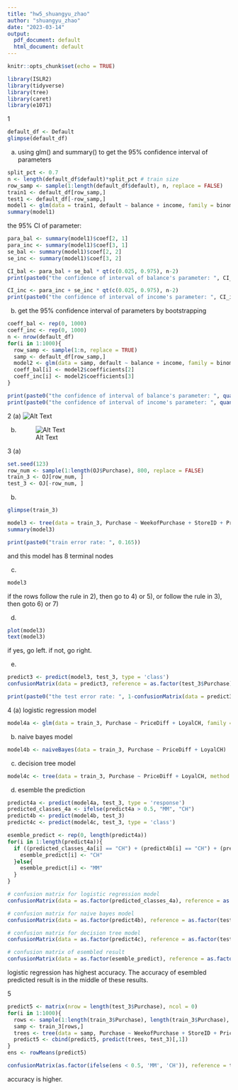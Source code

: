 ```yaml
---
title: "hw5_shuangyu_zhao"
author: "shuangyu_zhao"
date: "2023-03-14"
output:
  pdf_document: default
  html_document: default
---
```


```r
knitr::opts_chunk$set(echo = TRUE)
```
```r
library(ISLR2)
library(tidyverse)
library(tree)
library(caret)
library(e1071)
```


1
```r
default_df <- Default
glimpse(default_df)
```
(a) using glm() and summary() to get the 95% confidence interval of parameters
```r
split_pct <- 0.7
n <- length(default_df$default)*split_pct # train size
row_samp <- sample(1:length(default_df$default), n, replace = FALSE)
train1 <- default_df[row_samp,]
test1 <- default_df[-row_samp,]
model1 <- glm(data = train1, default ~ balance + income, family = binomial)
summary(model1)
```
the 95% CI of parameter:
```r
para_bal <- summary(model1)$coef[2, 1]
para_inc <- summary(model1)$coef[3, 1]
se_bal <- summary(model1)$coef[2, 2]
se_inc <- summary(model1)$coef[3, 2]
```
```r
CI_bal <- para_bal + se_bal * qt(c(0.025, 0.975), n-2)
print(paste0("the confidence of interval of balance's parameter: ", CI_bal[1], '~',CI_bal[2]))
```

```r
CI_inc <- para_inc + se_inc * qt(c(0.025, 0.975), n-2)
print(paste0("the confidence of interval of income's parameter: ", CI_inc[1], '~',CI_inc[2]))
```

(b) get the 95% confidence interval of parameters by bootstrapping
```r
coeff_bal <- rep(0, 1000)
coeff_inc <- rep(0, 1000)
n <- nrow(default_df)
for(i in 1:1000){
  row_samp <- sample(1:n, replace = TRUE)
  samp <- default_df[row_samp,]
  model2 <- glm(data = samp, default ~ balance + income, family = binomial)
  coeff_bal[i] <- model2$coefficients[2]
  coeff_inc[i] <- model2$coefficients[3]
}

```
```r
print(paste0("the confidence of interval of balance's parameter: ", quantile(coeff_bal, 0.025), '~', quantile(coeff_bal, 0.975)))
print(paste0("the confidence of interval of income's parameter: ", quantile(coeff_inc, 0.025), '~', quantile(coeff_inc, 0.975)))
```


2
(a) 
![Alt Text](/Users/apple/Desktop/STT811_appl_stat_model/hw/hw5/2_a.jpeg)


(b)
![Alt Text](/Users/apple/Desktop/STT811_appl_stat_model/hw/hw5/2_b.png)


3
(a)
```r
set.seed(123)
row_num <- sample(1:length(OJ$Purchase), 800, replace = FALSE)
train_3 <- OJ[row_num, ]
test_3 <- OJ[-row_num, ]
```

(b)
```r
glimpse(train_3)
```

```r
model3 <- tree(data = train_3, Purchase ~ WeekofPurchase + StoreID + PriceCH + PriceMM + DiscCH + DiscMM + SpecialCH + SpecialMM + LoyalCH + SalePriceMM + SalePriceCH + PriceDiff + Store7 + PctDiscMM + PctDiscCH + ListPriceDiff + STORE, method = "class")
summary(model3)
```
```r
print(paste0("train error rate: ", 0.165))
```

and this model has 8 terminal nodes

(c)
```r
model3
```
if the rows follow the rule in 2), then go to 4) or 5), or follow the rule in 3), then goto 6) or 7)

(d)
```r
plot(model3)
text(model3)
```
if yes, go left. if not, go right.

(e)
```r
predict3 <- predict(model3, test_3, type = 'class')
confusionMatrix(data = predict3, reference = as.factor(test_3$Purchase))
```
```r
print(paste0("the test error rate: ", 1-confusionMatrix(data = predict3, reference = as.factor(test_3$Purchase))$overall['Accuracy']))

```


4
(a) logistic regression model
```r
model4a <- glm(data = train_3, Purchase ~ PriceDiff + LoyalCH, family = binomial)
```

(b) naive bayes model
```r
model4b <- naiveBayes(data = train_3, Purchase ~ PriceDiff + LoyalCH)
```


(c) decision tree model
```r
model4c <- tree(data = train_3, Purchase ~ PriceDiff + LoyalCH, method = "class")
```


(d) esemble the prediction
```r
predict4a <- predict(model4a, test_3, type = 'response')
predicted_classes_4a <- ifelse(predict4a > 0.5, "MM", "CH")
predict4b <- predict(model4b, test_3)
predict4c <- predict(model4c, test_3, type = 'class')
```


```r
esemble_predict <- rep(0, length(predict4a))
for(i in 1:length(predict4a)){
  if ((predicted_classes_4a[i] == "CH") + (predict4b[i] == "CH") + (predict4c[i] == "CH") >= 2 ){
    esemble_predict[i] <- "CH" 
  }else{
    esemble_predict[i] <- "MM"
  }
}
```

```r
# confusion matrix for logistic regression model
confusionMatrix(data = as.factor(predicted_classes_4a), reference = as.factor(test_3$Purchase))
```
```r
# confusion matrix for naive bayes model
confusionMatrix(data = as.factor(predict4b), reference = as.factor(test_3$Purchase))
```
```r
# confusion matrix for decision tree model
confusionMatrix(data = as.factor(predict4c), reference = as.factor(test_3$Purchase))
```

```r
# confusion matrix of esembled result
confusionMatrix(data = as.factor(esemble_predict), reference = as.factor(test_3$Purchase))
```

logistic regression has highest accuracy. The accuracy of esembled predicted result is in the middle of these results.

5
```r
predict5 <- matrix(nrow = length(test_3$Purchase), ncol = 0)
for(i in 1:1000){
  rows <- sample(1:length(train_3$Purchase), length(train_3$Purchase), replace = TRUE)
  samp <- train_3[rows,]
  trees <- tree(data = samp, Purchase ~ WeekofPurchase + StoreID + PriceCH + PriceMM + DiscCH + DiscMM + SpecialCH + SpecialMM + LoyalCH + SalePriceMM + SalePriceCH + PriceDiff + Store7 + PctDiscMM + PctDiscCH + ListPriceDiff + STORE, method = "class")
  predict5 <- cbind(predict5, predict(trees, test_3)[,1])
}
ens <- rowMeans(predict5)
```
```r
confusionMatrix(as.factor(ifelse(ens < 0.5, 'MM', 'CH')), reference = test_3$Purchase)
```

accuracy is higher.





